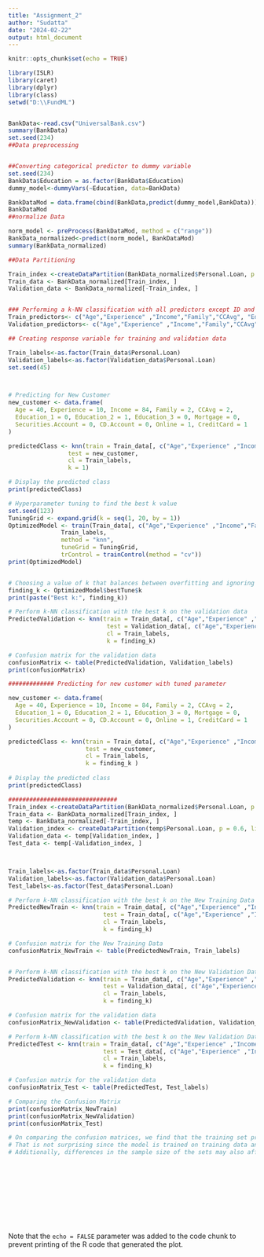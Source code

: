 ---
title: "Assignment_2"
author: "Sudatta"
date: "2024-02-22"
output: html_document
---






```{r setup, include=FALSE}
knitr::opts_chunk$set(echo = TRUE)
```
```{r}


library(ISLR)
library(caret)
library(dplyr)
library(class)
setwd("D:\\FundML")


BankData<-read.csv("UniversalBank.csv")
summary(BankData)
set.seed(234)
##Data preprocessing


##Converting categorical predictor to dummy variable
set.seed(234)
BankData$Education = as.factor(BankData$Education)
dummy_model<-dummyVars(~Education, data=BankData)

BankDataMod = data.frame(cbind(BankData,predict(dummy_model,BankData)))
BankDataMod
##normalize Data

norm_model <- preProcess(BankDataMod, method = c("range"))
BankData_normalized<-predict(norm_model, BankDataMod)
summary(BankData_normalized)

##Data Partitioning

Train_index <-createDataPartition(BankData_normalized$Personal.Loan, p = 0.6, list = FALSE)
Train_data <- BankData_normalized[Train_index, ]
Validation_data <- BankData_normalized[-Train_index, ]


### Performing a k-NN classification with all predictors except ID and ZIP code using k=1
Train_predictors<- c("Age","Experience" ,"Income","Family","CCAvg", "Education.1", "Education.2", "Education.3", "Mortgage", "Securities.Account","CD.Account","Online","CreditCard")
Validation_predictors<- c("Age","Experience" ,"Income","Family","CCAvg", "Education.1", "Education.2", "Education.3", "Mortgage", "Securities.Account","CD.Account","Online","CreditCard")

## Creating response variable for training and validation data

Train_labels<-as.factor(Train_data$Personal.Loan)
Validation_labels<-as.factor(Validation_data$Personal.Loan)
set.seed(45)



# Predicting for New Customer
new_customer <- data.frame(
  Age = 40, Experience = 10, Income = 84, Family = 2, CCAvg = 2,
  Education_1 = 0, Education_2 = 1, Education_3 = 0, Mortgage = 0,
  Securities.Account = 0, CD.Account = 0, Online = 1, CreditCard = 1
)

predictedClass <- knn(train = Train_data[, c("Age","Experience" ,"Income","Family","CCAvg", "Education.1", "Education.2", "Education.3", "Mortgage", "Securities.Account","CD.Account","Online","CreditCard")],
                 test = new_customer,
                 cl = Train_labels,
                 k = 1)

# Display the predicted class
print(predictedClass)

# Hyperparameter tuning to find the best k value
set.seed(123)
TuningGrid <- expand.grid(k = seq(1, 20, by = 1))
OptimizedModel <- train(Train_data[, c("Age","Experience" ,"Income","Family","CCAvg", "Education.1", "Education.2", "Education.3", "Mortgage", "Securities.Account","CD.Account","Online","CreditCard")],
               Train_labels,
               method = "knn",
               tuneGrid = TuningGrid,
               trControl = trainControl(method = "cv"))
print(OptimizedModel)


# Choosing a value of k that balances between overfitting and ignoring the predictor information
finding_k <- OptimizedModel$bestTune$k
print(paste("Best k:", finding_k))

# Perform k-NN classification with the best k on the validation data
PredictedValidation <- knn(train = Train_data[, c("Age","Experience" ,"Income","Family","CCAvg", "Education.1", "Education.2", "Education.3", "Mortgage", "Securities.Account","CD.Account","Online","CreditCard")],
                            test = Validation_data[, c("Age","Experience" ,"Income","Family","CCAvg", "Education.1", "Education.2", "Education.3", "Mortgage", "Securities.Account","CD.Account","Online","CreditCard")],
                            cl = Train_labels,
                            k = finding_k)

# Confusion matrix for the validation data
confusionMatrix <- table(PredictedValidation, Validation_labels)
print(confusionMatrix)

############# Predicting for new customer with tuned parameter

new_customer <- data.frame(
  Age = 40, Experience = 10, Income = 84, Family = 2, CCAvg = 2,
  Education_1 = 0, Education_2 = 1, Education_3 = 0, Mortgage = 0,
  Securities.Account = 0, CD.Account = 0, Online = 1, CreditCard = 1
)

predictedClass <- knn(train = Train_data[, c("Age","Experience" ,"Income","Family","CCAvg", "Education.1", "Education.2", "Education.3", "Mortgage", "Securities.Account","CD.Account","Online","CreditCard")],
                      test = new_customer,
                      cl = Train_labels,
                      k = finding_k )
 
# Display the predicted class
print(predictedClass)

###############################
Train_index <-createDataPartition(BankData_normalized$Personal.Loan, p = 0.5, list = FALSE)
Train_data <- BankData_normalized[Train_index, ]
temp <- BankData_normalized[-Train_index, ]
Validation_index <- createDataPartition(temp$Personal.Loan, p = 0.6, list = FALSE)
Validation_data <- temp[Validation_index, ]
Test_data <- temp[-Validation_index, ]



Train_labels<-as.factor(Train_data$Personal.Loan)
Validation_labels<-as.factor(Validation_data$Personal.Loan)
Test_labels<-as.factor(Test_data$Personal.Loan)

# Perform k-NN classification with the best k on the New Training Data
PredictedNewTrain <- knn(train = Train_data[, c("Age","Experience" ,"Income","Family","CCAvg", "Education.1", "Education.2", "Education.3", "Mortgage", "Securities.Account","CD.Account","Online","CreditCard")],
                           test = Train_data[, c("Age","Experience" ,"Income","Family","CCAvg", "Education.1", "Education.2", "Education.3", "Mortgage", "Securities.Account","CD.Account","Online","CreditCard")],
                           cl = Train_labels,
                           k = finding_k)

# Confusion matrix for the New Training Data
confusionMatrix_NewTrain <- table(PredictedNewTrain, Train_labels)


# Perform k-NN classification with the best k on the New Validation Data
PredictedValidation <- knn(train = Train_data[, c("Age","Experience" ,"Income","Family","CCAvg", "Education.1", "Education.2", "Education.3", "Mortgage", "Securities.Account","CD.Account","Online","CreditCard")],
                           test = Validation_data[, c("Age","Experience" ,"Income","Family","CCAvg", "Education.1", "Education.2", "Education.3", "Mortgage", "Securities.Account","CD.Account","Online","CreditCard")],
                           cl = Train_labels,
                           k = finding_k)

# Confusion matrix for the validation data
confusionMatrix_NewValidation <- table(PredictedValidation, Validation_labels)

# Perform k-NN classification with the best k on the New Validation Data
PredictedTest <- knn(train = Train_data[, c("Age","Experience" ,"Income","Family","CCAvg", "Education.1", "Education.2", "Education.3", "Mortgage", "Securities.Account","CD.Account","Online","CreditCard")],
                           test = Test_data[, c("Age","Experience" ,"Income","Family","CCAvg", "Education.1", "Education.2", "Education.3", "Mortgage", "Securities.Account","CD.Account","Online","CreditCard")],
                           cl = Train_labels,
                           k = finding_k)

# Confusion matrix for the validation data
confusionMatrix_Test <- table(PredictedTest, Test_labels)

# Comparing the Confusion Matrix
print(confusionMatrix_NewTrain)
print(confusionMatrix_NewValidation)
print(confusionMatrix_Test)

# On comparing the confusion matrices, we find that the training set predictions are the best, compared to test and validation sets.
# That is not surprising since the model is trained on training data and thus is overfitting when predicting on the training data.
# Additionally, differences in the sample size of the sets may also affect the performance metrics.












```
Note that the `echo = FALSE` parameter was added to the code chunk to prevent printing of the R code that generated the plot.
